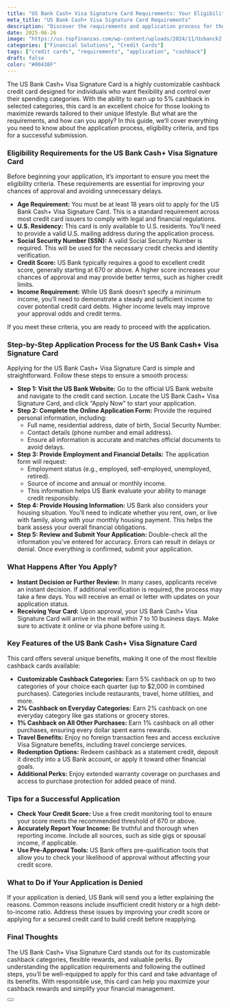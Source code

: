 ```yaml
---
title: "US Bank Cash+ Visa Signature Card Requirements: Your Eligibility Guide"
meta_title: "US Bank Cash+ Visa Signature Card Requirements"
description: "Discover the requirements and application process for the US Bank Cash+ Visa Signature Card. Learn how to maximize your cashback rewards and meet eligibility criteria to enjoy personalized and flexible benefits."
date: 2025-06-26
image: "https://us.topfinanzas.com/wp-content/uploads/2024/11/Usbanck2.webp"
categories: ["Financial Solutions", "Credit Cards"]
tags: ["credit cards", "requirements", "application", "cashback"]
draft: false
color: "#00438F"
---
```


The US Bank Cash+ Visa Signature Card is a highly customizable cashback credit card designed for individuals who want flexibility and control over their spending categories. With the ability to earn up to 5% cashback in selected categories, this card is an excellent choice for those looking to maximize rewards tailored to their unique lifestyle. But what are the requirements, and how can you apply? In this guide, we’ll cover everything you need to know about the application process, eligibility criteria, and tips for a successful submission.

### Eligibility Requirements for the US Bank Cash+ Visa Signature Card

Before beginning your application, it’s important to ensure you meet the eligibility criteria. These requirements are essential for improving your chances of approval and avoiding unnecessary delays.

* **Age Requirement:** You must be at least 18 years old to apply for the US Bank Cash+ Visa Signature Card. This is a standard requirement across most credit card issuers to comply with legal and financial regulations.
* **U.S. Residency:** This card is only available to U.S. residents. You’ll need to provide a valid U.S. mailing address during the application process.
* **Social Security Number (SSN):** A valid Social Security Number is required. This will be used for the necessary credit checks and identity verification.
* **Credit Score:** US Bank typically requires a good to excellent credit score, generally starting at 670 or above. A higher score increases your chances of approval and may provide better terms, such as higher credit limits.
* **Income Requirement:** While US Bank doesn’t specify a minimum income, you’ll need to demonstrate a steady and sufficient income to cover potential credit card debts. Higher income levels may improve your approval odds and credit terms.

If you meet these criteria, you are ready to proceed with the application.

### Step-by-Step Application Process for the US Bank Cash+ Visa Signature Card

Applying for the US Bank Cash+ Visa Signature Card is simple and straightforward. Follow these steps to ensure a smooth process:

* **Step 1: Visit the US Bank Website:** Go to the official US Bank website and navigate to the credit card section. Locate the US Bank Cash+ Visa Signature Card, and click “Apply Now” to start your application.
* **Step 2: Complete the Online Application Form:** Provide the required personal information, including:
  * Full name, residential address, date of birth, Social Security Number.
  * Contact details (phone number and email address).
  * Ensure all information is accurate and matches official documents to avoid delays.
* **Step 3: Provide Employment and Financial Details:** The application form will request:
  * Employment status (e.g., employed, self-employed, unemployed, retired).
  * Source of income and annual or monthly income.
  * This information helps US Bank evaluate your ability to manage credit responsibly.
* **Step 4: Provide Housing Information:** US Bank also considers your housing situation. You’ll need to indicate whether you rent, own, or live with family, along with your monthly housing payment. This helps the bank assess your overall financial obligations.
* **Step 5: Review and Submit Your Application:** Double-check all the information you’ve entered for accuracy. Errors can result in delays or denial. Once everything is confirmed, submit your application.

### What Happens After You Apply?

* **Instant Decision or Further Review:** In many cases, applicants receive an instant decision. If additional verification is required, the process may take a few days. You will receive an email or letter with updates on your application status.
* **Receiving Your Card:** Upon approval, your US Bank Cash+ Visa Signature Card will arrive in the mail within 7 to 10 business days. Make sure to activate it online or via phone before using it.

### Key Features of the US Bank Cash+ Visa Signature Card

This card offers several unique benefits, making it one of the most flexible cashback cards available:

* **Customizable Cashback Categories:** Earn 5% cashback on up to two categories of your choice each quarter (up to $2,000 in combined purchases). Categories include restaurants, travel, home utilities, and more.
* **2% Cashback on Everyday Categories:** Earn 2% cashback on one everyday category like gas stations or grocery stores.
* **1% Cashback on All Other Purchases:** Earn 1% cashback on all other purchases, ensuring every dollar spent earns rewards.
* **Travel Benefits:** Enjoy no foreign transaction fees and access exclusive Visa Signature benefits, including travel concierge services.
* **Redemption Options:** Redeem cashback as a statement credit, deposit it directly into a US Bank account, or apply it toward other financial goals.
* **Additional Perks:** Enjoy extended warranty coverage on purchases and access to purchase protection for added peace of mind.

### Tips for a Successful Application

* **Check Your Credit Score:** Use a free credit monitoring tool to ensure your score meets the recommended threshold of 670 or above.
* **Accurately Report Your Income:** Be truthful and thorough when reporting income. Include all sources, such as side gigs or spousal income, if applicable.
* **Use Pre-Approval Tools:** US Bank offers pre-qualification tools that allow you to check your likelihood of approval without affecting your credit score.

### What to Do if Your Application is Denied

If your application is denied, US Bank will send you a letter explaining the reasons. Common reasons include insufficient credit history or a high debt-to-income ratio. Address these issues by improving your credit score or applying for a secured credit card to build credit before reapplying.

### Final Thoughts

The US Bank Cash+ Visa Signature Card stands out for its customizable cashback categories, flexible rewards, and valuable perks. By understanding the application requirements and following the outlined steps, you’ll be well-equipped to apply for this card and take advantage of its benefits. With responsible use, this card can help you maximize your cashback rewards and simplify your financial management.

<Button label="Apply on Official Site" link="https://www.usbank.com/credit-cards/cash-plus-visa-signature-credit-card.html" />
